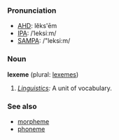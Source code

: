 ===Pronunciation===
*[[w:AHD|AHD]]: lĕks'ēm
*[[w:IPA|IPA]]: /ˈleksiːm/
*[[w:SAMPA|SAMPA]]: /"leksi:m/

===Noun===
'''lexeme''' (plural: [[lexemes]])

#''[[Linguistics]]:'' A unit of vocabulary.

===See also===
*[[morpheme]]
*[[phoneme]]